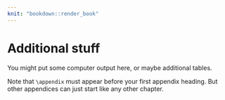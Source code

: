 ```yaml
---
knit: "bookdown::render_book"
---
```


\appendix

# Additional stuff

You might put some computer output here, or maybe additional tables.

Note that `\appendix` must appear before your first appendix heading. But other appendices can just start like any other chapter.
